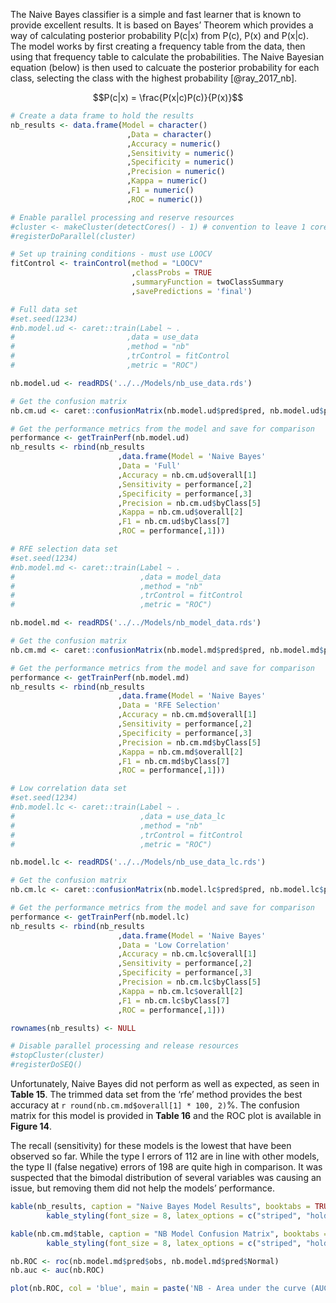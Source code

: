 \subsection{Naive Bayes Models} 

The Naive Bayes classifier is a simple and fast learner that is known to provide excellent results. It is based on Bayes' Theorem which provides a way of calculating posterior probability P(c|x) from P(c), P(x) and P(x|c). The model works by first creating a frequency table from the data, then using that frequency table to calculate the probabilities. The Naive Bayesian equation (below) is then used to calcuate the posterior probability for each class, selecting the class with the highest probability [@ray_2017_nb].

$$P(c|x) = \frac{P(x|c)P(c)}{P(x)}$$

```r

# Create a data frame to hold the results
nb_results <- data.frame(Model = character()
                          ,Data = character()
                          ,Accuracy = numeric()
                          ,Sensitivity = numeric()
                          ,Specificity = numeric()
                          ,Precision = numeric()
                          ,Kappa = numeric()
                          ,F1 = numeric()
                          ,ROC = numeric())
```

```r

# Enable parallel processing and reserve resources
#cluster <- makeCluster(detectCores() - 1) # convention to leave 1 core for OS
#registerDoParallel(cluster)

# Set up training conditions - must use LOOCV
fitControl <- trainControl(method = "LOOCV"
                           ,classProbs = TRUE 
                           ,summaryFunction = twoClassSummary
                           ,savePredictions = 'final')

# Full data set
#set.seed(1234)
#nb.model.ud <- caret::train(Label ~ .
#                         ,data = use_data 
#                         ,method = "nb"
#                         ,trControl = fitControl
#                         ,metric = "ROC")

nb.model.ud <- readRDS('../../Models/nb_use_data.rds')

# Get the confusion matrix
nb.cm.ud <- caret::confusionMatrix(nb.model.ud$pred$pred, nb.model.ud$pred$obs, mode = "everything")

# Get the performance metrics from the model and save for comparison
performance <- getTrainPerf(nb.model.ud)
nb_results <- rbind(nb_results
                        ,data.frame(Model = 'Naive Bayes'
                        ,Data = 'Full'
                        ,Accuracy = nb.cm.ud$overall[1]
                        ,Sensitivity = performance[,2]
                        ,Specificity = performance[,3]
                        ,Precision = nb.cm.ud$byClass[5]
                        ,Kappa = nb.cm.ud$overall[2]
                        ,F1 = nb.cm.ud$byClass[7]
                        ,ROC = performance[,1]))

# RFE selection data set
#set.seed(1234)
#nb.model.md <- caret::train(Label ~ .
#                            ,data = model_data 
#                            ,method = "nb"
#                            ,trControl = fitControl
#                            ,metric = "ROC")

nb.model.md <- readRDS('../../Models/nb_model_data.rds')

# Get the confusion matrix
nb.cm.md <- caret::confusionMatrix(nb.model.md$pred$pred, nb.model.md$pred$obs, mode = "everything")

# Get the performance metrics from the model and save for comparison
performance <- getTrainPerf(nb.model.md)
nb_results <- rbind(nb_results
                        ,data.frame(Model = 'Naive Bayes'
                        ,Data = 'RFE Selection'
                        ,Accuracy = nb.cm.md$overall[1]
                        ,Sensitivity = performance[,2]
                        ,Specificity = performance[,3]
                        ,Precision = nb.cm.md$byClass[5]
                        ,Kappa = nb.cm.md$overall[2]
                        ,F1 = nb.cm.md$byClass[7]
                        ,ROC = performance[,1]))

# Low correlation data set
#set.seed(1234)
#nb.model.lc <- caret::train(Label ~ .
#                            ,data = use_data_lc
#                            ,method = "nb"
#                            ,trControl = fitControl
#                            ,metric = "ROC")

nb.model.lc <- readRDS('../../Models/nb_use_data_lc.rds')

# Get the confusion matrix
nb.cm.lc <- caret::confusionMatrix(nb.model.lc$pred$pred, nb.model.lc$pred$obs, mode = "everything")

# Get the performance metrics from the model and save for comparison
performance <- getTrainPerf(nb.model.lc)
nb_results <- rbind(nb_results
                        ,data.frame(Model = 'Naive Bayes'
                        ,Data = 'Low Correlation'
                        ,Accuracy = nb.cm.lc$overall[1]
                        ,Sensitivity = performance[,2]
                        ,Specificity = performance[,3]
                        ,Precision = nb.cm.lc$byClass[5]
                        ,Kappa = nb.cm.lc$overall[2]
                        ,F1 = nb.cm.lc$byClass[7]
                        ,ROC = performance[,1]))

rownames(nb_results) <- NULL

# Disable parallel processing and release resources
#stopCluster(cluster)
#registerDoSEQ()

```

Unfortunately, Naive Bayes did not perform as well as expected, as seen in __Table 15__. The trimmed data set from the 'rfe' method provides the best accuracy at `r round(nb.cm.md$overall[1] * 100, 2)`%. The confusion matrix for this model is provided in __Table 16__ and the ROC plot is available in __Figure 14__.

The recall (sensitivity) for these models is the lowest that have been observed so far. While the type I errors of 112 are in line with other models, the type II (false negative) errors of 198 are quite high in comparison. It was suspected that the bimodal distribution of several variables was causing an issue, but removing them did not help the models' performance.

```r

kable(nb_results, caption = "Naive Bayes Model Results", booktabs = TRUE) %>% 
        kable_styling(font_size = 8, latex_options = c("striped", "hold_position"))

```

```r

kable(nb.cm.md$table, caption = "NB Model Confusion Matrix", booktabs = TRUE) %>% 
        kable_styling(font_size = 8, latex_options = c("striped", "hold_position"))

nb.ROC <- roc(nb.model.md$pred$obs, nb.model.md$pred$Normal)
nb.auc <- auc(nb.ROC)

```

```r

plot(nb.ROC, col = 'blue', main = paste('NB - Area under the curve (AUC):', round(auc(nb.ROC),2)))

```